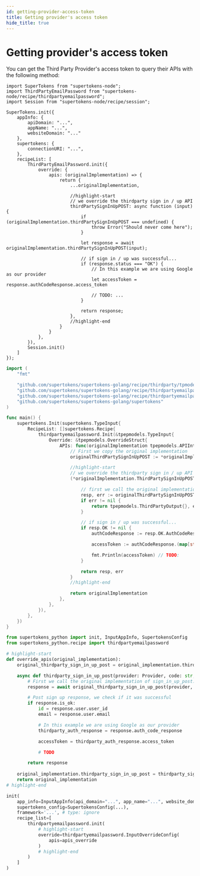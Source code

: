 ```yaml
---
id: getting-provider-access-token
title: Getting provider's access token
hide_title: true
---
```


<!-- COPY DOCS -->
<!-- ./thirdpartyemailpassword/post-login/getting-provider-access-token.mdx -->


# Getting provider's access token

You can get the Third Party Provider's access token to query their APIs with the following method:

<BackendSDKTabs>
<TabItem value="nodejs">

```tsx
import SuperTokens from "supertokens-node";
import ThirdPartyEmailPassword from "supertokens-node/recipe/thirdpartyemailpassword";
import Session from "supertokens-node/recipe/session";

SuperTokens.init({
    appInfo: {
        apiDomain: "...",
        appName: "...",
        websiteDomain: "..."
    },
    supertokens: {
        connectionURI: "...",
    },
    recipeList: [
        ThirdPartyEmailPassword.init({
            override: {
                apis: (originalImplementation) => {
                    return {
                        ...originalImplementation,

                        //highlight-start
                        // we override the thirdparty sign in / up API
                        thirdPartySignInUpPOST: async function (input) {
                            if (originalImplementation.thirdPartySignInUpPOST === undefined) {
                                throw Error("Should never come here");
                            }

                            let response = await originalImplementation.thirdPartySignInUpPOST(input);

                            // if sign in / up was successful...
                            if (response.status === "OK") {
                                // In this example we are using Google as our provider
                                let accessToken = response.authCodeResponse.access_token

                                // TODO: ...
                            }

                            return response;
                        },
                        //highlight-end
                    }
                }
            },
        }),
        Session.init()
    ]
});
```
</TabItem>
<TabItem value="go">

```go
import (
	"fmt"

	"github.com/supertokens/supertokens-golang/recipe/thirdparty/tpmodels"
	"github.com/supertokens/supertokens-golang/recipe/thirdpartyemailpassword"
	"github.com/supertokens/supertokens-golang/recipe/thirdpartyemailpassword/tpepmodels"
	"github.com/supertokens/supertokens-golang/supertokens"
)

func main() {
	supertokens.Init(supertokens.TypeInput{
		RecipeList: []supertokens.Recipe{
			thirdpartyemailpassword.Init(&tpepmodels.TypeInput{
				Override: &tpepmodels.OverrideStruct{
					APIs: func(originalImplementation tpepmodels.APIInterface) tpepmodels.APIInterface {
						// First we copy the original implementation
						originalThirdPartySignInUpPOST := *originalImplementation.ThirdPartySignInUpPOST

						//highlight-start
						// we override the thirdparty sign in / up API
						(*originalImplementation.ThirdPartySignInUpPOST) = func(provider tpmodels.TypeProvider, code string, authCodeResponse interface{}, redirectURI string, options tpmodels.APIOptions, userContext supertokens.UserContext) (tpepmodels.ThirdPartyOutput, error) {

							// first we call the original implementation
							resp, err := originalThirdPartySignInUpPOST(provider, code, authCodeResponse, redirectURI, options, userContext)
							if err != nil {
								return tpepmodels.ThirdPartyOutput{}, err
							}

							// if sign in / up was successful...
							if resp.OK != nil {
								authCodeResponse := resp.OK.AuthCodeResponse

								accessToken := authCodeResponse.(map[string]interface{})["access_token"].(string)

								fmt.Println(accessToken) // TODO:
							}

							return resp, err
						}
						//highlight-end

						return originalImplementation
					},
				},
			}),
		},
	})
}
```

</TabItem>
<TabItem value="python">

```python
from supertokens_python import init, InputAppInfo, SupertokensConfig
from supertokens_python.recipe import thirdpartyemailpassword

# highlight-start
def override_apis(original_implementation):
	original_thirdparty_sign_in_up_post = original_implementation.thirdparty_sign_in_up_post

	async def thirdparty_sign_in_up_post(provider: Provider, code: str, redirect_uri: str, auth_code_response: Union[str, None], api_options: APIOptions):
		# First we call the original implementation of sign_in_up_post.
		response = await original_thirdparty_sign_in_up_post(provider, code, redirect_uri, auth_code_response, api_options)

        # Post sign up response, we check if it was successful
        if response.is_ok:
            id = response.user.user_id
            email = response.user.email

            # In this example we are using Google as our provider
            thirdparty_auth_response = response.auth_code_response

            accessToken = thirdparty_auth_response.access_token

            # TODO

        return response
	
	original_implementation.thirdparty_sign_in_up_post = thirdparty_sign_in_up_post
	return original_implementation
# highlight-end

init(
    app_info=InputAppInfo(api_domain="...", app_name="...", website_domain="..."),
    supertokens_config=SupertokensConfig(...),
    framework='...', # type: ignore
    recipe_list=[
        thirdpartyemailpassword.init(
            # highlight-start
            override=thirdpartyemailpassword.InputOverrideConfig(
                apis=apis_override
            )
            # highlight-end
        )
    ]
)
```

</TabItem>
</BackendSDKTabs>
